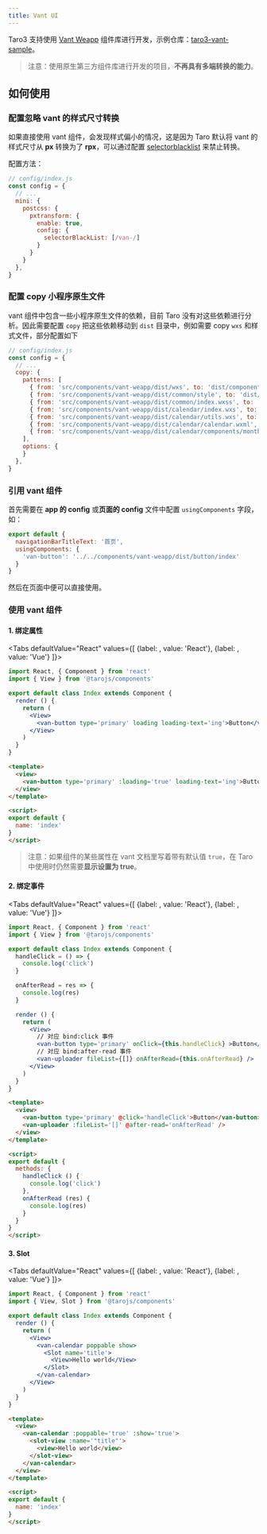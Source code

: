 ```yaml
---
title: Vant UI
---
```



Taro3 支持使用 [Vant Weapp](https://youzan.github.io/vant-weapp/#/intro) 组件库进行开发，示例仓库：[taro3-vant-sample](https://github.com/NervJS/taro3-vant-sample)。

> 注意：使用原生第三方组件库进行开发的项目，**不再具有多端转换的能力**。

## 如何使用

### 配置忽略 vant 的样式尺寸转换

如果直接使用 vant 组件，会发现样式偏小的情况，这是因为 Taro 默认将 vant 的样式尺寸从 **px** 转换为了 **rpx**，可以通过配置 [selectorblacklist](https://nervjs.github.io/taro/docs/size#selectorblacklist) 来禁止转换。

配置方法：

```js
// config/index.js
const config = {
  // ...
  mini: {
    postcss: {
      pxtransform: {
        enable: true,
        config: {
          selectorBlackList: [/van-/]
        }
      }
    }
  },
}
```

### 配置 copy 小程序原生文件

vant 组件中包含一些小程序原生文件的依赖，目前 Taro 没有对这些依赖进行分析。因此需要配置 `copy` 把这些依赖移动到 `dist` 目录中，例如需要 copy `wxs` 和样式文件，部分配置如下

```js
// config/index.js
const config = {
  // ...
  copy: {
    patterns: [
      { from: 'src/components/vant-weapp/dist/wxs', to: 'dist/components/vant-weapp/dist/wxs' },
      { from: 'src/components/vant-weapp/dist/common/style', to: 'dist/components/vant-weapp/dist/common/style' },
      { from: 'src/components/vant-weapp/dist/common/index.wxss', to: 'dist/components/vant-weapp/dist/common/index.wxss' },
      { from: 'src/components/vant-weapp/dist/calendar/index.wxs', to: 'dist/components/vant-weapp/dist/calendar/index.wxs' },
      { from: 'src/components/vant-weapp/dist/calendar/utils.wxs', to: 'dist/components/vant-weapp/dist/calendar/utils.wxs' },
      { from: 'src/components/vant-weapp/dist/calendar/calendar.wxml', to: 'dist/components/vant-weapp/dist/calendar/calendar.wxml' },
      { from: 'src/components/vant-weapp/dist/calendar/components/month/index.wxs', to: 'dist/components/vant-weapp/dist/calendar/components/month/index.wxs' },
    ],
    options: {
    }
  },
}
```

### 引用 vant 组件

首先需要在 **app 的 config** 或**页面的 config** 文件中配置 `usingComponents` 字段，如：

```js
export default {
  navigationBarTitleText: '首页',
  usingComponents: {
    'van-button': '../../components/vant-weapp/dist/button/index'
  }
}
```

然后在页面中便可以直接使用。

### 使用 vant 组件

#### 1. 绑定属性

<Tabs
  defaultValue="React"
  values={[
    {label:  <ReactIcon />, value: 'React'},
    {label: <VueIcon />, value: 'Vue'}
  ]}>
<TabItem value="React">

```jsx
import React, { Component } from 'react'
import { View } from '@tarojs/components'

export default class Index extends Component {
  render () {
    return (
      <View>
        <van-button type='primary' loading loading-text='ing'>Button</van-button>
      </View>
    )
  }
}
```

</TabItem>

<TabItem value="Vue">

```html
<template>
  <view>
    <van-button type='primary' :loading='true' loading-text='ing'>Button</van-button>
  </view>
</template>

<script>
export default {
  name: 'index'
}
</script>
```

</TabItem>
</Tabs>

> 注意：如果组件的某些属性在 vant 文档里写着带有默认值 `true`，在 Taro 中使用时仍然需要**显示设置为 true**。

#### 2. 绑定事件

<Tabs
  defaultValue="React"
  values={[
    {label:  <ReactIcon />, value: 'React'},
    {label: <VueIcon />, value: 'Vue'}
  ]}>
<TabItem value="React">

```jsx
import React, { Component } from 'react'
import { View } from '@tarojs/components'

export default class Index extends Component {
  handleClick = () => {
    console.log('click')
  }

  onAfterRead = res => {
    console.log(res)
  }

  render () {
    return (
      <View>
        // 对应 bind:click 事件
        <van-button type='primary' onClick={this.handleClick} >Button</van-button>
        // 对应 bind:after-read 事件
        <van-uploader fileList={[]} onAfterRead={this.onAfterRead} />
      </View>
    )
  }
}
```

</TabItem>

<TabItem value="Vue">

```html
<template>
  <view>
    <van-button type='primary' @click='handleClick'>Button</van-button>
    <van-uploader :fileList='[]' @after-read='onAfterRead' />
  </view>
</template>

<script>
export default {
  methods: {
    handleClick () {
      console.log('click')
    },
    onAfterRead (res) {
      console.log(res)
    }
  }
}
</script>
```

</TabItem>
</Tabs>

#### 3. Slot

<Tabs
  defaultValue="React"
  values={[
    {label:  <ReactIcon />, value: 'React'},
    {label: <VueIcon />, value: 'Vue'}
  ]}>
<TabItem value="React">

```jsx
import React, { Component } from 'react'
import { View, Slot } from '@tarojs/components'

export default class Index extends Component {
  render () {
    return (
      <View>
        <van-calendar poppable show>
          <Slot name='title'>
            <View>Hello world</View>
          </Slot>
        </van-calendar>
      </View>
    )
  }
}
```

</TabItem>

<TabItem value="Vue">

```html
<template>
  <view>
    <van-calendar :poppable='true' :show='true'>
      <slot-view :name='"title"'>
        <view>Hello world</view>
      </slot-view>
    </van-calendar>
  </view>
</template>

<script>
export default {
  name: 'index'
}
</script>
```

</TabItem>
</Tabs>

